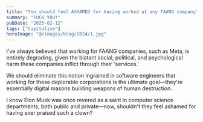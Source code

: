 ```yaml
---
title: "You should feel ASHAMED for having worked at any FAANG company"
summary: "FUCK YOU!"
pubDate: "2025-02-12"
tags: ["Capitalism"]
heroImage: "@/images/blog/2024/1.jpg"
---
```


I've always believed that working for FAANG companies, such as Meta, is entirely degrading, given the blatant social, political, and psychological harm these companies inflict through their 'services.' 

We should eliminate this notion ingrained in software engineers that working for these deplorable corporations is the ultimate goal—they're essentially digital masons building weapons of human destruction. 

I know Elon Musk was once revered as a saint in computer science departments, both public and private—now, shouldn't they feel ashamed for having ever praised such a clown?